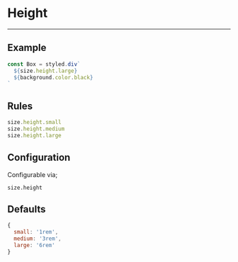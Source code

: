 
# Height

---

## Example

<Height />

```js
const Box = styled.div`
  ${size.height.large}
  ${background.color.black}
`
```

## Rules

```js
size.height.small
size.height.medium
size.height.large
```

## Configuration

Configurable via;

```
size.height
```

## Defaults

```js
{
  small: '1rem',
  medium: '3rem',
  large: '6rem'
}
```
